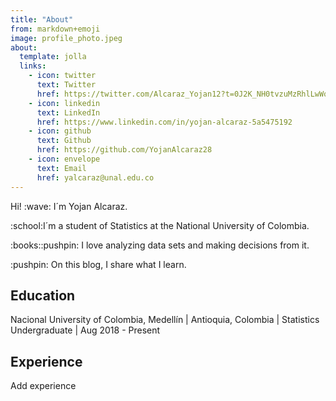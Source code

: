 ```yaml
---
title: "About"
from: markdown+emoji
image: profile_photo.jpeg
about:
  template: jolla
  links:
    - icon: twitter
      text: Twitter
      href: https://twitter.com/Alcaraz_Yojan12?t=0J2K_NH0tvzuMzRhlLwWqw&s=08
    - icon: linkedin
      text: LinkedIn
      href: https://www.linkedin.com/in/yojan-alcaraz-5a5475192
    - icon: github
      text: Github
      href: https://github.com/YojanAlcaraz28
    - icon: envelope
      text: Email
      href: yalcaraz@unal.edu.co
---
```


::: {#hero-heading}
Hi! :wave: I´m Yojan Alcaraz.

:school:I´m a student of Statistics at the National University of Colombia.

:books::pushpin: I love analyzing data sets and making decisions from it.

:pushpin: On this blog, I share what I learn.

## Education

Nacional University of Colombia, Medellín \| Antioquia, Colombia \| Statistics Undergraduate \| Aug 2018 - Present

## Experience

Add experience
:::
